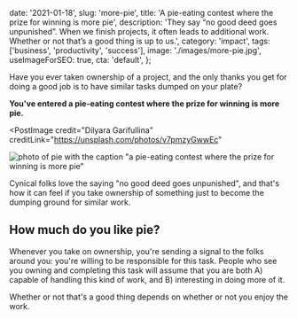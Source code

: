   date: '2021-01-18',
  slug: 'more-pie',
  title: 'A pie-eating contest where the prize for winning is more pie',
  description:
    'They say “no good deed goes unpunished”. When we finish projects, it often leads to additional work. Whether or not that’s a good thing is up to us.',
  category: 'impact',
  tags: ['business', 'productivity', 'success'],
  image: './images/more-pie.jpg',
  useImageForSEO: true,
  cta: 'default',
};

Have you ever taken ownership of a project, and the only thanks you get for doing a good job is to have similar tasks dumped on your plate?

**You've entered a pie-eating contest where the prize for winning is more pie.**

<PostImage
  credit="Dilyara Garifullina"
  creditLink="https://unsplash.com/photos/v7pmzyGwwEc"
>

  ![photo of pie with the caption "a pie-eating contest where the prize for winning is more pie"](images/more-pie-square.jpg)

</PostImage>

Cynical folks love the saying "no good deed goes unpunished", and that's how it can feel if you take ownership of something just to become the dumping ground for similar work.

## How much do you like pie?

Whenever you take on ownership, you're sending a signal to the folks around you: you're willing to be responsible for this task. People who see you owning and completing this task will assume that you are both A) capable of handling this kind of work, and B) interesting in doing more of it.

Whether or not that's a good thing depends on whether or not you enjoy the work.
